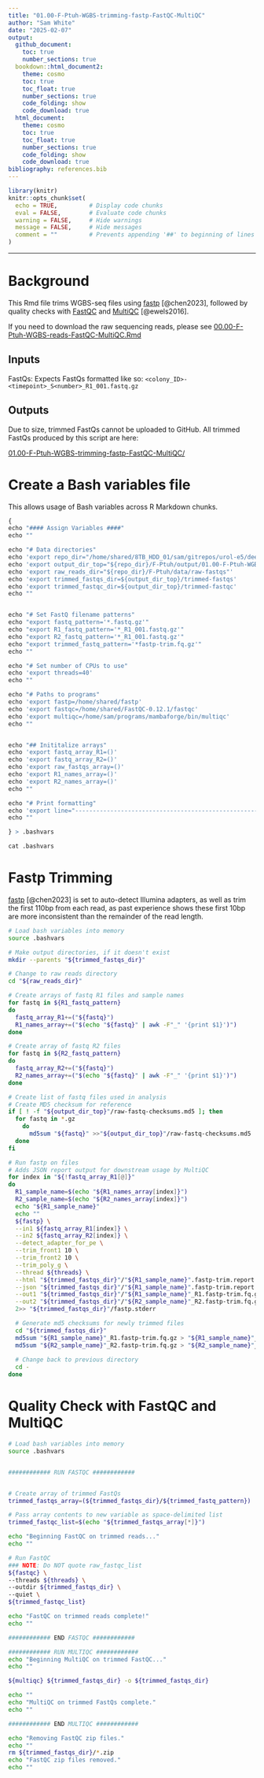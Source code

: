 ```yaml
---
title: "01.00-F-Ptuh-WGBS-trimming-fastp-FastQC-MultiQC"
author: "Sam White"
date: "2025-02-07"
output: 
  github_document:
    toc: true
    number_sections: true
  bookdown::html_document2:
    theme: cosmo
    toc: true
    toc_float: true
    number_sections: true
    code_folding: show
    code_download: true
  html_document:
    theme: cosmo
    toc: true
    toc_float: true
    number_sections: true
    code_folding: show
    code_download: true
bibliography: references.bib
---
```


```r
library(knitr)
knitr::opts_chunk$set(
  echo = TRUE,         # Display code chunks
  eval = FALSE,        # Evaluate code chunks
  warning = FALSE,     # Hide warnings
  message = FALSE,     # Hide messages
  comment = ""         # Prevents appending '##' to beginning of lines in code output
)
```

------------------------------------------------------------------------

# Background

This Rmd file trims WGBS-seq files using [fastp](https://github.com/OpenGene/fastp) [@chen2023], followed by quality checks with [FastQC](https://github.com/s-andrews/FastQC) and [MultiQC](https://multiqc.info/) [@ewels2016].

::: {.callout-note}
If you need to download the raw sequencing reads, please see [00.00-F-Ptuh-WGBS-reads-FastQC-MultiQC.Rmd](https://github.com/urol-e5/deep-dive-expression/blob/06f8620587e96ecce970b79bd9e501bbd2a6812e/F-Ptuh/code/00.00-F-Ptuh-WGBS-reads-FastQC-MultiQC.Rmd)
:::

## Inputs

FastQs: Expects FastQs formatted like so: `<colony_ID>-<timepoint>_S<number>_R1_001.fastq.gz`

## Outputs

Due to size, trimmed FastQs cannot be uploaded to GitHub.
All trimmed FastQs produced by this script are here:

[01.00-F-Ptuh-WGBS-trimming-fastp-FastQC-MultiQC/](https://gannet.fish.washington.edu/gitrepos/urol-e5/deep-dive-expression/F-Ptuh/output/01.00-F-Ptuh-WGBS-trimming-fastp-FastQC-MultiQC/trimmed-fastqs/)

# Create a Bash variables file

This allows usage of Bash variables across R Markdown chunks.

```r
{
echo "#### Assign Variables ####"
echo ""

echo "# Data directories"
echo 'export repo_dir="/home/shared/8TB_HDD_01/sam/gitrepos/urol-e5/deep-dive-expression"'
echo 'export output_dir_top="${repo_dir}/F-Ptuh/output/01.00-F-Ptuh-WGBS-trimming-fastp-FastQC-MultiQC"'
echo 'export raw_reads_dir="${repo_dir}/F-Ptuh/data/raw-fastqs"'
echo 'export trimmed_fastqs_dir=${output_dir_top}/trimmed-fastqs'
echo 'export trimmed_fastqc_dir=${output_dir_top}/trimmed-fastqc'
echo ""


echo "# Set FastQ filename patterns"
echo "export fastq_pattern='*.fastq.gz'"
echo "export R1_fastq_pattern='*_R1_001.fastq.gz'"
echo "export R2_fastq_pattern='*_R1_001.fastq.gz'"
echo "export trimmed_fastq_pattern='*fastp-trim.fq.gz'"
echo ""

echo "# Set number of CPUs to use"
echo 'export threads=40'
echo ""

echo "# Paths to programs"
echo 'export fastp=/home/shared/fastp'
echo 'export fastqc=/home/shared/FastQC-0.12.1/fastqc'
echo 'export multiqc=/home/sam/programs/mambaforge/bin/multiqc'
echo ""


echo "## Inititalize arrays"
echo 'export fastq_array_R1=()'
echo 'export fastq_array_R2=()'
echo 'export raw_fastqs_array=()'
echo 'export R1_names_array=()'
echo 'export R2_names_array=()'
echo ""

echo "# Print formatting"
echo 'export line="--------------------------------------------------------"'
echo ""

} > .bashvars

cat .bashvars
```


# Fastp Trimming

[fastp](https://github.com/OpenGene/fastp) [@chen2023] is set to auto-detect Illumina adapters, as well as trim the first 110bp from each read, as past experience shows these first 10bp are more inconsistent than the remainder of the read length.

```bash
# Load bash variables into memory
source .bashvars

# Make output directories, if it doesn't exist
mkdir --parents "${trimmed_fastqs_dir}"

# Change to raw reads directory
cd "${raw_reads_dir}"

# Create arrays of fastq R1 files and sample names
for fastq in ${R1_fastq_pattern}
do
  fastq_array_R1+=("${fastq}")
  R1_names_array+=("$(echo "${fastq}" | awk -F"_" '{print $1}')")
done

# Create array of fastq R2 files
for fastq in ${R2_fastq_pattern}
do
  fastq_array_R2+=("${fastq}")
  R2_names_array+=("$(echo "${fastq}" | awk -F"_" '{print $1}')")
done

# Create list of fastq files used in analysis
# Create MD5 checksum for reference
if [ ! -f "${output_dir_top}"/raw-fastq-checksums.md5 ]; then
  for fastq in *.gz
    do
      md5sum "${fastq}" >>"${output_dir_top}"/raw-fastq-checksums.md5
  done
fi

# Run fastp on files
# Adds JSON report output for downstream usage by MultiQC
for index in "${!fastq_array_R1[@]}"
do
  R1_sample_name=$(echo "${R1_names_array[index]}")
  R2_sample_name=$(echo "${R2_names_array[index]}")
  echo "${R1_sample_name}"
  echo ""
  ${fastp} \
  --in1 ${fastq_array_R1[index]} \
  --in2 ${fastq_array_R2[index]} \
  --detect_adapter_for_pe \
  --trim_front1 10 \
  --trim_front2 10 \
  --trim_poly_g \
  --thread ${threads} \
  --html "${trimmed_fastqs_dir}"/"${R1_sample_name}".fastp-trim.report.html \
  --json "${trimmed_fastqs_dir}"/"${R1_sample_name}".fastp-trim.report.json \
  --out1 "${trimmed_fastqs_dir}"/"${R1_sample_name}"_R1.fastp-trim.fq.gz \
  --out2 "${trimmed_fastqs_dir}"/"${R2_sample_name}"_R2.fastp-trim.fq.gz \
  2>> "${trimmed_fastqs_dir}"/fastp.stderr

  # Generate md5 checksums for newly trimmed files
  cd "${trimmed_fastqs_dir}"
  md5sum "${R1_sample_name}"_R1.fastp-trim.fq.gz > "${R1_sample_name}"_R1.fastp-trim.fq.gz.md5
  md5sum "${R2_sample_name}"_R2.fastp-trim.fq.gz > "${R2_sample_name}"_R2.fastp-trim.fq.gz.md5
  
  # Change back to previous directory
  cd -
done
```

# Quality Check with FastQC and MultiQC

```bash
# Load bash variables into memory
source .bashvars


############ RUN FASTQC ############


# Create array of trimmed FastQs
trimmed_fastqs_array=(${trimmed_fastqs_dir}/${trimmed_fastq_pattern})

# Pass array contents to new variable as space-delimited list
trimmed_fastqc_list=$(echo "${trimmed_fastqs_array[*]}")

echo "Beginning FastQC on trimmed reads..."
echo ""

# Run FastQC
### NOTE: Do NOT quote raw_fastqc_list
${fastqc} \
--threads ${threads} \
--outdir ${trimmed_fastqs_dir} \
--quiet \
${trimmed_fastqc_list}

echo "FastQC on trimmed reads complete!"
echo ""

############ END FASTQC ############

############ RUN MULTIQC ############
echo "Beginning MultiQC on trimmed FastQC..."
echo ""

${multiqc} ${trimmed_fastqs_dir} -o ${trimmed_fastqs_dir}

echo ""
echo "MultiQC on trimmed FastQs complete."
echo ""

############ END MULTIQC ############

echo "Removing FastQC zip files."
echo ""
rm ${trimmed_fastqs_dir}/*.zip
echo "FastQC zip files removed."
echo ""
```
